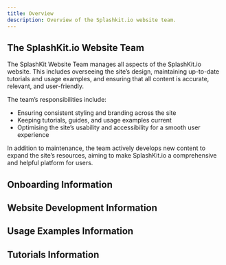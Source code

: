 ```yaml
---
title: Overview
description: Overview of the Splashkit.io website team.
---
```



## The SplashKit.io Website Team

The SplashKit Website Team manages all aspects of the SplashKit.io website. This includes overseeing
the site’s design, maintaining up-to-date tutorials and usage examples, and ensuring that all
content is accurate, relevant, and user-friendly.

The team’s responsibilities include:

- Ensuring consistent styling and branding across the site
- Keeping tutorials, guides, and usage examples current
- Optimising the site’s usability and accessibility for a smooth user experience

In addition to maintenance, the team actively develops new content to expand the site’s resources,
aiming to make SplashKit.io a comprehensive and helpful platform for users.

## Onboarding Information

<CardGrid>
  <LinkCard
    title="Getting Started with Starlight.io"
    description="The guide on how to get started with Starlight.io."
    href="/products/splashkit/splashkit-website/onboarding/01-setting-up"
  />
  <LinkCard
    title="Common Troubleshooting Tips"
    description="How to fix common issues that may arise."
    href="/products/splashkit/splashkit-website/onboarding/02-troubleshooting"
  />
  <LinkCard
    title="How to Create a Pull Request"
    description="The guide on how to create a pull request."
    href="/products/splashkit/splashkit-website/onboarding/03-pull-request"
  />
  <LinkCard
    title="Pull Request Template"
    description="The template for creating a pull request."
    href="/products/splashkit/splashkit-website/onboarding/04-pull-request-template"
  />
  <LinkCard
    title="Peer Review Guide"
    description="The guide on how to do a peer review."
    href="/products/splashkit/splashkit-website/onboarding/05-peer-review"
  />
  <LinkCard
    title="Peer Review Guide for Web Dev"
    description="The guide on how to do a peer review for web development."
    href="/products/splashkit/splashkit-website/onboarding/06-peer-review-web"
  />
  <LinkCard
    title="Planner Board Etiquette"
    description="The guide on how to use the planner board within the SplashKit team."
    href="/products/splashkit/splashkit-website/onboarding/07-planner-board"
  />
</CardGrid>

## Website Development Information

<CardGrid>
  <LinkCard
    title="Website Development Overview"
    description="The overview of the SplashKit website development."
    href="/products/splashkit/splashkit-website/website-documentation/01-splashkit-website-overview"
  />
  <LinkCard
    title="Website Development Files"
    description="The files used in the SplashKit website development."
    href="/products/splashkit/splashkit-website/website-documentation/02-web-dev-files"
  />
  <LinkCard
    title="Website Development Style Guide"
    description="The style guide for the SplashKit website development."
    href="/products/splashkit/splashkit-website/website-documentation/03-styling-guide"
  />
</CardGrid>

## Usage Examples Information

<CardGrid>
  <LinkCard
    title="Creating Usage Examples"
    description="How to create usage examples for the Splashkit website."
    href="/products/splashkit/splashkit-website/usage-examples/02-creating-usage-examples"
  />
  <LinkCard
    title="Pull Requests for Usage Examples"
    description="How to create a pull request for usage examples."
    href="/products/splashkit/splashkit-website/usage-examples/03-usage-pull-request"
  />
  <LinkCard
    title="Peer Reviews for Usage Examples"
    description="How to do a peer review for usage examples."
    href="/products/splashkit/splashkit-website/usage-examples/04-usage-peer-review"
  />
  <LinkCard
    title="Updating Usage Examples"
    description="How to update usage examples for the Splashkit website."
    href="/products/splashkit/splashkit-website/usage-examples/05-updating-examples"
  />
</CardGrid>

## Tutorials Information

<CardGrid>
  <LinkCard
    title="Tutorial Proposal Template"
    description="The template for creating a tutorial proposal."
    href="/products/splashkit/splashkit-website/tutorials-documentation/01-tutorial-proposal-template"
  />
  <LinkCard
    title="Tutorial Style Guide"
    description="The style guide for creating tutorials."
    href="/products/splashkit/splashkit-website/tutorials-documentation/02-tutorial-style-guide"
  />
  <LinkCard
    title="Tutorial Reviews"
    description="The current tutorials that need to be reviewed."
    href="/products/splashkit/splashkit-website/tutorials-documentation/03-tutorial-reviews"
  />
  <LinkCard
    title="OOP Styling Guide"
    description="How to convert top level statements to OOP or vice versa."
    href="/products/splashkit/splashkit-website/tutorials-documentation/04-adding-oop"
  />
</CardGrid>
